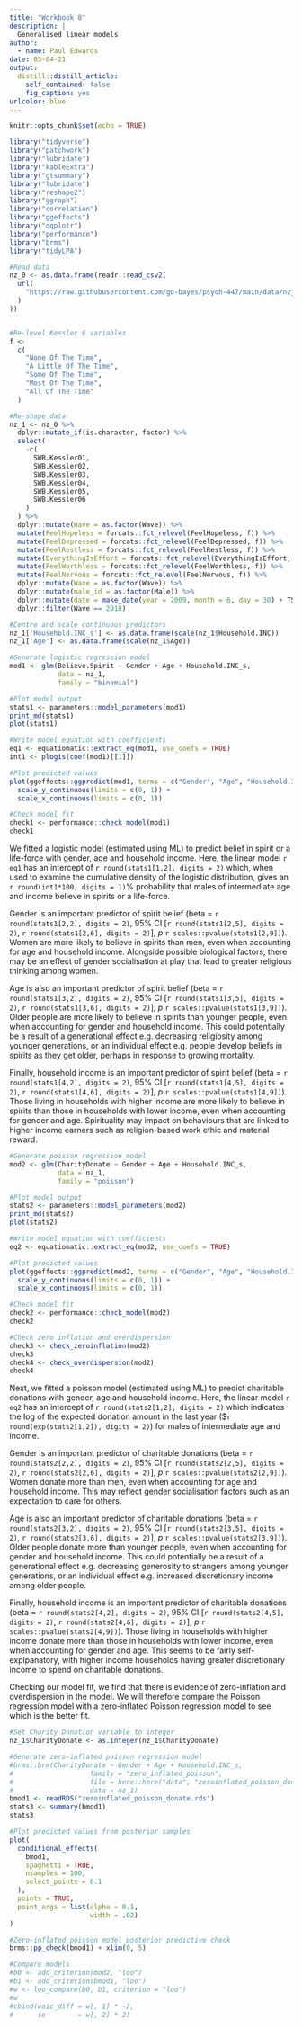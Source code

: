 ```yaml
---
title: "Workbook 8"
description: |
  Generalised linear models
author:
  - name: Paul Edwards
date: 05-04-21
output:
  distill::distill_article:
    self_contained: false
    fig_caption: yes
urlcolor: blue
---
```


```r
knitr::opts_chunk$set(echo = TRUE)

library("tidyverse")
library("patchwork")
library("lubridate")
library("kableExtra")
library("gtsummary")
library("lubridate")
library("reshape2")
library("ggraph")
library("correlation")
library("ggeffects")
library("qqplotr")
library("performance")
library("brms")
library("tidyLPA")

#Read data
nz_0 <- as.data.frame(readr::read_csv2(
  url(
    "https://raw.githubusercontent.com/go-bayes/psych-447/main/data/nzj.csv"
  )
))


#Re-level Kessler 6 variables
f <-
  c(
    "None Of The Time",
    "A Little Of The Time",
    "Some Of The Time",
    "Most Of The Time",
    "All Of The Time"
  )

#Re-shape data
nz_1 <- nz_0 %>%
  dplyr::mutate_if(is.character, factor) %>%
  select(
    -c(
      SWB.Kessler01,
      SWB.Kessler02,
      SWB.Kessler03,
      SWB.Kessler04,
      SWB.Kessler05,
      SWB.Kessler06
    )
  ) %>%
  dplyr::mutate(Wave = as.factor(Wave)) %>%
  mutate(FeelHopeless = forcats::fct_relevel(FeelHopeless, f)) %>%
  mutate(FeelDepressed = forcats::fct_relevel(FeelDepressed, f)) %>%
  mutate(FeelRestless = forcats::fct_relevel(FeelRestless, f)) %>%
  mutate(EverythingIsEffort = forcats::fct_relevel(EverythingIsEffort, f)) %>%
  mutate(FeelWorthless = forcats::fct_relevel(FeelWorthless, f)) %>%
  mutate(FeelNervous = forcats::fct_relevel(FeelNervous, f)) %>%
  dplyr::mutate(Wave = as.factor(Wave)) %>%
  dplyr::mutate(male_id = as.factor(Male)) %>%
  dplyr::mutate(date = make_date(year = 2009, month = 6, day = 30) + TSCORE)%>%
  dplyr::filter(Wave == 2018)
```


```r
#Centre and scale continuous predictors
nz_1['Household.INC_s'] <- as.data.frame(scale(nz_1$Household.INC))
nz_1['Age'] <- as.data.frame(scale(nz_1$Age))

#Generate logistic regression model
mod1 <- glm(Believe.Spirit ~ Gender + Age + Household.INC_s,
            data = nz_1,
            family = "binomial")

#Plot model output
stats1 <- parameters::model_parameters(mod1)
print_md(stats1)
plot(stats1)

#Write model equation with coefficients
eq1 <- equatiomatic::extract_eq(mod1, use_coefs = TRUE)
int1 <- plogis(coef(mod1)[[1]])

#Plot predicted values
plot(ggeffects::ggpredict(mod1, terms = c("Gender", "Age", "Household.INC_s")), add.data = TRUE, alpha =.1) +
  scale_y_continuous(limits = c(0, 1)) +
  scale_x_continuous(limits = c(0, 1))

#Check model fit
check1 <- performance::check_model(mod1)
check1
```

We fitted a logistic model (estimated using ML) to predict belief in spirit or a life-force with gender, age and household income. Here, the linear model `r eq1` has an intercept of `r round(stats1[1,2], digits = 2)` which, when used to examine the cumulative density of the logistic distribution, gives an `r round(int1*100, digits = 1)`% probability that males of intermediate age and income believe in spirits or a life-force.

Gender is an important predictor of spirit belief (beta = `r round(stats1[2,2], digits = 2)`, 95% CI [`r round(stats1[2,5], digits = 2)`, `r round(stats1[2,6], digits = 2)`], *p* `r scales::pvalue(stats1[2,9])`). Women are more likely to believe in spirits than men, even when accounting for age and household income. Alongside possible biological factors, there may be an effect of gender socialisation at play that lead to greater religious thinking among women.

Age is also an important predictor of spirit belief (beta = `r round(stats1[3,2], digits = 2)`, 95% CI [`r round(stats1[3,5], digits = 2)`, `r round(stats1[3,6], digits = 2)`], *p* `r scales::pvalue(stats1[3,9])`). Older people are more likely to believe in spirits than younger people, even when accounting for gender and household income. This could potentially be a result of a generational effect e.g. decreasing religiosity among younger generations, or an individual effect e.g. people develop beliefs in spirits as they get older, perhaps in response to growing mortality.

Finally, household income is an important predictor of spirit belief (beta = `r round(stats1[4,2], digits = 2)`, 95% CI [`r round(stats1[4,5], digits = 2)`, `r round(stats1[4,6], digits = 2)`], *p* `r scales::pvalue(stats1[4,9])`). Those living in households with higher income are more likely to believe in spirits than those in households with lower income, even when accounting for gender and age. Spirituality may impact on behaviours that are linked to higher income earners such as religion-based work ethic and material reward.

```r
#Generate poisson regression model
mod2 <- glm(CharityDonate ~ Gender + Age + Household.INC_s,
            data = nz_1,
            family = "poisson")

#Plot model output
stats2 <- parameters::model_parameters(mod2)
print_md(stats2)
plot(stats2)

#Write model equation with coefficients
eq2 <- equatiomatic::extract_eq(mod2, use_coefs = TRUE)

#Plot predicted values
plot(ggeffects::ggpredict(mod2, terms = c("Gender", "Age", "Household.INC_s")), add.data = TRUE, alpha =.1) +
  scale_y_continuous(limits = c(0, 1)) +
  scale_x_continuous(limits = c(0, 1))

#Check model fit
check2 <- performance::check_model(mod2)
check2

#Check zero inflation and overdispersion
check3 <- check_zeroinflation(mod2)
check3
check4 <- check_overdispersion(mod2)
check4
```

Next, we fitted a poisson model (estimated using ML) to predict charitable donations with gender, age and household income. Here, the linear model `r eq2` has an intercept of `r round(stats2[1,2], digits = 2)` which indicates the log of the expected donation amount in the last year ($`r round(exp(stats2[1,2]), digits = 2)`) for males of intermediate age and income.

Gender is an important predictor of charitable donations (beta = `r round(stats2[2,2], digits = 2)`, 95% CI [`r round(stats2[2,5], digits = 2)`, `r round(stats2[2,6], digits = 2)`], *p* `r scales::pvalue(stats2[2,9])`). Women donate more than men, even when accounting for age and household income. This may reflect gender socialisation factors such as an expectation to care for others.

Age is also an important predictor of charitable donations (beta = `r round(stats2[3,2], digits = 2)`, 95% CI [`r round(stats2[3,5], digits = 2)`, `r round(stats2[3,6], digits = 2)`], *p* `r scales::pvalue(stats2[3,9])`). Older people donate more than younger people, even when accounting for gender and household income. This could potentially be a result of a generational effect e.g. decreasing generosity to strangers among younger generations, or an individual effect e.g. increased discretionary income among older people.

Finally, household income is an important predictor of charitable donations (beta = `r round(stats2[4,2], digits = 2)`, 95% CI [`r round(stats2[4,5], digits = 2)`, `r round(stats2[4,6], digits = 2)`], *p* `r scales::pvalue(stats2[4,9])`). Those living in households with higher income donate more than those in households with lower income, even when accounting for gender and age. This seems to be fairly self-explpanatory, with higher income households having greater discretionary income to spend on charitable donations.

Checking our model fit, we find that there is evidence of zero-inflation and overdispersion in the model. We will therefore compare the Poisson regression model with a zero-inflated Poisson regression model to see which is the better fit.

```r
#Set Charity Donation variable to integer
nz_1$CharityDonate <- as.integer(nz_1$CharityDonate)

#Generate zero-inflated poisson regression model
#brms::brm(CharityDonate ~ Gender + Age + Household.INC_s,
#                   family = "zero_inflated_poisson",
#                   file = here::here("data", "zeroinflated_poisson_donate"),
#                   data = nz_1)
bmod1 <- readRDS("zeroinflated_poisson_donate.rds")
stats3 <- summary(bmod1)
stats3

#Plot predicted values from posterior samples
plot(
  conditional_effects(
    bmod1,
    spaghetti = TRUE,
    nsamples = 100,
    select_points = 0.1
  ),
  points = TRUE,
  point_args = list(alpha = 0.1,
                    width = .02)
)

#Zero-inflated poisson model posterior predictive check
brms::pp_check(bmod1) + xlim(0, 5)

#Compare models
#b0 <- add_criterion(mod2, "loo")
#b1 <- add_criterion(bmod1, "loo")
#w <- loo_compare(b0, b1, criterion = "loo")
#w
#cbind(waic_diff = w[, 1] * -2,
#      se        = w[, 2] * 2)
```